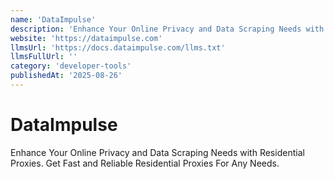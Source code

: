 ```yaml
---
name: 'DataImpulse'
description: 'Enhance Your Online Privacy and Data Scraping Needs with Residential Proxies. Get Fast and Reliable Residential Proxies For Any Needs.'
website: 'https://dataimpulse.com'
llmsUrl: 'https://docs.dataimpulse.com/llms.txt'
llmsFullUrl: ''
category: 'developer-tools'
publishedAt: '2025-08-26'
---
```


# DataImpulse

Enhance Your Online Privacy and Data Scraping Needs with Residential Proxies. Get Fast and Reliable Residential Proxies For Any Needs.
